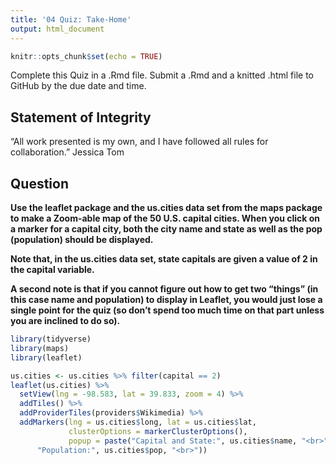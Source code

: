 ```yaml
---
title: '04 Quiz: Take-Home'
output: html_document
---
```


```r
knitr::opts_chunk$set(echo = TRUE)
```

Complete this Quiz in a .Rmd file. Submit a .Rmd and a knitted .html file to GitHub by the due date and time.

## Statement of Integrity
“All work presented is my own, and I have followed all rules for collaboration.” Jessica Tom

## Question
**Use the leaflet package and the us.cities data set from the maps package to make a Zoom-able map of the 50 U.S. capital cities. When you click on a marker for a capital city, both the city name and state as well as the pop (population) should be displayed.**

**Note that, in the us.cities data set, state capitals are given a value of 2 in the capital variable.**

**A second note is that if you cannot figure out how to get two “things” (in this case name and population) to display in Leaflet, you would just lose a single point for the quiz (so don’t spend too much time on that part unless you are inclined to do so).**

```r
library(tidyverse)
library(maps)
library(leaflet)

us.cities <- us.cities %>% filter(capital == 2)
leaflet(us.cities) %>%
  setView(lng = -98.583, lat = 39.833, zoom = 4) %>% 
  addTiles() %>% 
  addProviderTiles(providers$Wikimedia) %>% 
  addMarkers(lng = us.cities$long, lat = us.cities$lat,
             clusterOptions = markerClusterOptions(),
             popup = paste("Capital and State:", us.cities$name, "<br>", 
      "Population:", us.cities$pop, "<br>"))
```